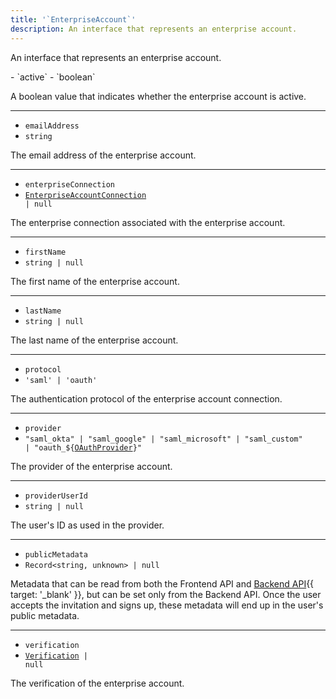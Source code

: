 ```yaml
---
title: '`EnterpriseAccount`'
description: An interface that represents an enterprise account.
---
```


An interface that represents an enterprise account.

<Properties>
  - `active`
  - `boolean`

  A boolean value that indicates whether the enterprise account is active.

  ---

  - `emailAddress`
  - `string`

  The email address of the enterprise account.

  ---

  - `enterpriseConnection`
  - <code>[EnterpriseAccountConnection](/docs/references/javascript/types/enterprise-account-connection) | null</code>

  The enterprise connection associated with the enterprise account.

  ---

  - `firstName`
  - `string | null`

  The first name of the enterprise account.

  ---

  - `lastName`
  - `string | null`

  The last name of the enterprise account.

  ---

  - `protocol`
  - `'saml' | 'oauth'`

  The authentication protocol of the enterprise account connection.

  ---

  - `provider`
  - <code>"saml\_okta" | "saml\_google" | "saml\_microsoft" | "saml\_custom" | "oauth\_$\{[OAuthProvider](/docs/references/javascript/types/sso#o-auth-provider)}"</code>

  The provider of the enterprise account.

  ---

  - `providerUserId`
  - `string | null`

  The user's ID as used in the provider.

  ---

  - `publicMetadata`
  - `Record<string, unknown> | null`

  Metadata that can be read from both the Frontend API and [Backend API](/docs/reference/backend-api){{ target: '_blank' }}, but can be set only from the Backend API. Once the user accepts the invitation and signs up, these metadata will end up in the user's public metadata.

  ---

  - `verification`
  - <code>[Verification](/docs/references/javascript/types/verification) | null</code>

  The verification of the enterprise account.
</Properties>

